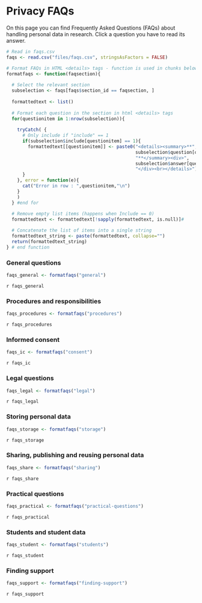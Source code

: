 # Privacy FAQs {#faq}

On this page you can find Frequently Asked Questions (FAQs) about handling 
personal data in research. Click a question you have to read its answer. 

```{r formatfaqs, message=FALSE, warning=FALSE, echo=FALSE}

# Read in faqs.csv
faqs <- read.csv("files/faqs.csv", stringsAsFactors = FALSE)

# Format FAQs in HTML <details> tags - function is used in chunks below
formatfaqs <- function(faqsection){
  
  # Select the relevant section
  subselection <- faqs[faqs$section_id == faqsection, ]
  
  formattedtext <- list()
  
  # Format each question in the section in html <details> tags
  for(questionitem in 1:nrow(subselection)){
    
    tryCatch( { 
      # Only include if "include" == 1
      if(subselection$include[questionitem] == 1){
        formattedtext[[questionitem]] <- paste0("<details><summary>**",
                                                subselection$question[questionitem],
                                                "**</summary><div>",
                                                subselection$answer[questionitem],
                                                "</div><br></details>")
      }
    }, error = function(e){
      cat("Error in row : ",questionitem,"\n")
    }
    )
  } #end for
  
  # Remove empty list items (happens when Include == 0)
  formattedtext <- formattedtext[!sapply(formattedtext, is.null)]#

  # Concatenate the list of items into a single string
  formattedtext_string <- paste(formattedtext, collapse="")
  return(formattedtext_string)
} # end function
```

### General questions {#general}

```{r faqs-general, message=FALSE,warning=FALSE,echo=FALSE}
faqs_general <- formatfaqs("general")
```

`r faqs_general`

### Procedures and responsibilities {#procedures}

```{r faqs-procedures, message=FALSE,warning=FALSE,echo=FALSE}
faqs_procedures <- formatfaqs("procedures")
```

`r faqs_procedures`

### Informed consent {#consent}

```{r faqs-ic, message=FALSE,warning=FALSE,echo=FALSE}
faqs_ic <- formatfaqs("consent")
```

`r faqs_ic`

### Legal questions {#legal}

```{r faqs-legal, message=FALSE,warning=FALSE,echo=FALSE}
faqs_legal <- formatfaqs("legal")
```

`r faqs_legal`

### Storing personal data {#storage}

```{r faqs-storage, message=FALSE,warning=FALSE,echo=FALSE}
faqs_storage <- formatfaqs("storage")
```

`r faqs_storage`

### Sharing, publishing and reusing personal data {#sharing}

```{r faqs-share, message=FALSE,warning=FALSE,echo=FALSE}
faqs_share <- formatfaqs("sharing")
```

`r faqs_share`

### Practical questions {#practical-questions}

```{r faqs-practical, message=FALSE,warning=FALSE,echo=FALSE}
faqs_practical <- formatfaqs("practical-questions")
```

`r faqs_practical`

### Students and student data {#students}

```{r faqs-student, message=FALSE,warning=FALSE,echo=FALSE}
faqs_student <- formatfaqs("students")
```

`r faqs_student`

### Finding support {#finding-support}

```{r faqs-support, message=FALSE,warning=FALSE,echo=FALSE}
faqs_support <- formatfaqs("finding-support")
```

`r faqs_support`
